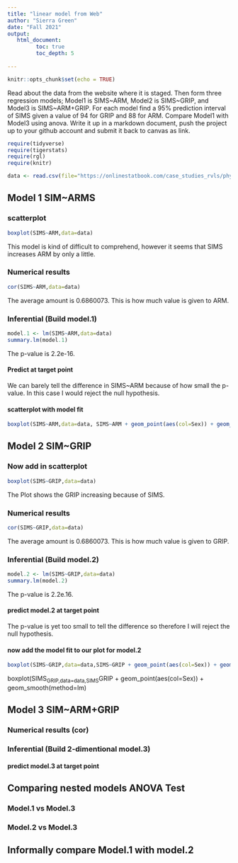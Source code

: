 ```yaml
---
title: "linear model from Web"
author: "Sierra Green"
date: "Fall 2021"
output:
   html_document:
         toc: true
         toc_depth: 5
        
---
```


```r
knitr::opts_chunk$set(echo = TRUE)
```

Read about the data from the website where it is staged.  Then form three regression models; Model1 is SIMS~ARM, Model2 is SIMS~GRIP, and Model3 is SIMS~ARM+GRIP. For each model find a 95% prediction interval of SIMS given a value of 94  for GRIP and 88 for ARM. Compare Model1 with Model3 using anova. Write it up in a markdown document, push the project up to your github account and submit it back to canvas as link. 

 


```r
require(tidyverse)
require(tigerstats)
require(rgl)
require(knitr)

```

```r
data <- read.csv(file="https://onlinestatbook.com/case_studies_rvls/physical_strength/data.txt",sep="",header=TRUE)  

```

## Model 1 SIM~ARMS

### scatterplot
```r
boxplot(SIMS~ARM,data=data)
```


This model is kind of difficult to comprehend, however it seems that SIMS increases ARM by only a little.

### Numerical results
```r
cor(SIMS~ARM,data=data)
```

The average amount is 0.6860073. This is how much value is given to ARM.

### Inferential  (Build model.1)
```r
model.1 <- lm(SIMS~ARM,data=data)
summary.lm(model.1)
```

The p-value is 2.2e-16.

#### Predict at target point

We can barely tell the difference in SIMS~ARM because of how small the p-value. In this case I would reject the null hypothesis.


#### scatterplot with model fit
```r
boxplot(SIMS~ARM,data=data, SIMS~ARM + geom_point(aes(col=Sex)) + geom_smooth(method=lm))
```


## Model 2 SIM~GRIP

### Now add in scatterplot
```r
boxplot(SIMS~GRIP,data=data)
```


The Plot shows the GRIP increasing because of SIMS.

### Numerical results 
```r
cor(SIMS~GRIP,data=data)
```

The average amount is 0.6860073. This is how much value is given to GRIP.


### Inferential  (Build model.2)
```r
model.2 <- lm(SIMS~GRIP,data=data)
summary.lm(model.2)
```  


The p-value is 2.2e.16.



#### predict model.2 at target point


The p-value is yet too small to tell the difference so therefore I will reject the null hypothesis.

#### now add the model fit to our plot for model.2
```r
boxplot(SIMS~GRIP,data=data,SIMS~GRIP + geom_point(aes(col=Sex)) + geom_smooth(method=lm))
```

boxplot(SIMS~GRIP,data=data,SIMS~GRIP + geom_point(aes(col=Sex)) + geom_smooth(method=lm)



## Model 3 SIM~ARM+GRIP

### Numerical results (cor)

  
### Inferential  (Build 2-dimentional model.3)

#### predict model.3 at target point
  

## Comparing nested models ANOVA Test

### Model.1 vs Model.3
### Model.2 vs Model.3

## Informally compare Model.1 with model.2

